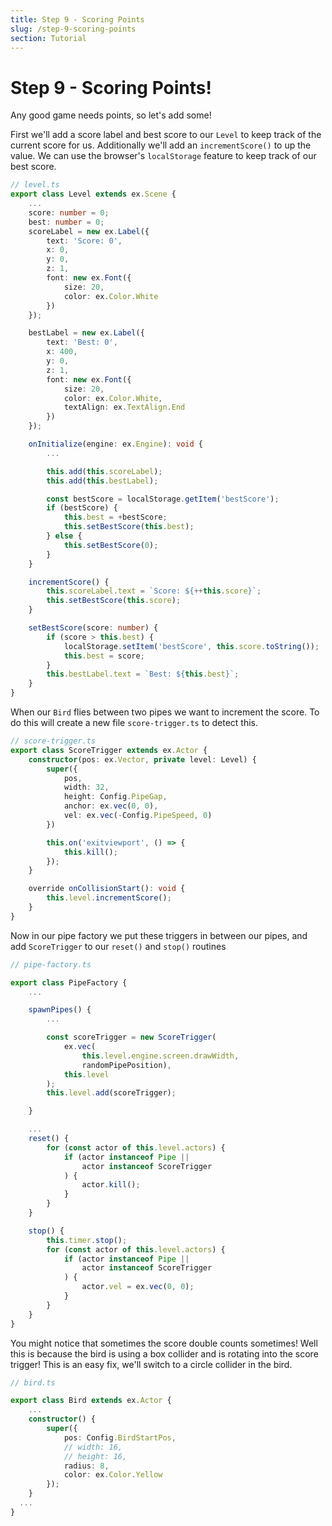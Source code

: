 ```yaml
---
title: Step 9 - Scoring Points
slug: /step-9-scoring-points
section: Tutorial
---
```


# Step 9 - Scoring Points!

Any good game needs points, so let's add some!

First we'll add a score label and best score to our `Level` to keep track of the current score for us. Additionally we'll add an `incrementScore()` to up the value. We can use the browser's `localStorage` feature to keep track of our best score.

```typescript
// level.ts
export class Level extends ex.Scene {
    ...
    score: number = 0;
    best: number = 0;
    scoreLabel = new ex.Label({
        text: 'Score: 0',
        x: 0,
        y: 0,
        z: 1,
        font: new ex.Font({
            size: 20,
            color: ex.Color.White
        })
    });

    bestLabel = new ex.Label({
        text: 'Best: 0',
        x: 400,
        y: 0,
        z: 1,
        font: new ex.Font({
            size: 20,
            color: ex.Color.White,
            textAlign: ex.TextAlign.End
        })
    });

    onInitialize(engine: ex.Engine): void {
        ...

        this.add(this.scoreLabel);
        this.add(this.bestLabel);

        const bestScore = localStorage.getItem('bestScore');
        if (bestScore) {
            this.best = +bestScore;
            this.setBestScore(this.best);
        } else {
            this.setBestScore(0);
        }
    }

    incrementScore() {
        this.scoreLabel.text = `Score: ${++this.score}`;
        this.setBestScore(this.score);
    }

    setBestScore(score: number) {
        if (score > this.best) {
            localStorage.setItem('bestScore', this.score.toString());
            this.best = score;
        }
        this.bestLabel.text = `Best: ${this.best}`;
    }
}
```

When our `Bird` flies between two pipes we want to increment the score. To do this will create a new file `score-trigger.ts` to detect this.

```typescript
// score-trigger.ts
export class ScoreTrigger extends ex.Actor {
    constructor(pos: ex.Vector, private level: Level) {
        super({
            pos,
            width: 32,
            height: Config.PipeGap,
            anchor: ex.vec(0, 0),
            vel: ex.vec(-Config.PipeSpeed, 0)
        })

        this.on('exitviewport', () => {
            this.kill();
        });
    }

    override onCollisionStart(): void {
        this.level.incrementScore();
    }
}
```

Now in our pipe factory we put these triggers in between our pipes, and add `ScoreTrigger` to our `reset()` and `stop()` routines


```typescript
// pipe-factory.ts

export class PipeFactory {
    ...

    spawnPipes() {
        ...

        const scoreTrigger = new ScoreTrigger(
            ex.vec(
                this.level.engine.screen.drawWidth,
                randomPipePosition),
            this.level
        );
        this.level.add(scoreTrigger);

    }

    ...
    reset() {
        for (const actor of this.level.actors) {
            if (actor instanceof Pipe ||
                actor instanceof ScoreTrigger
            ) {
                actor.kill();
            }
        }
    }

    stop() {
        this.timer.stop();
        for (const actor of this.level.actors) {
            if (actor instanceof Pipe ||
                actor instanceof ScoreTrigger
            ) {
                actor.vel = ex.vec(0, 0);
            }
        }
    }
}
```


You might notice that sometimes the score double counts sometimes! Well this is because the bird is using a box collider and is rotating into the score trigger! This is an easy fix, we'll switch to a circle collider in the bird.


```typescript
// bird.ts

export class Bird extends ex.Actor {
    ...
    constructor() {
        super({
            pos: Config.BirdStartPos,
            // width: 16,
            // height: 16,
            radius: 8,
            color: ex.Color.Yellow
        });
    }
  ...
}

```
